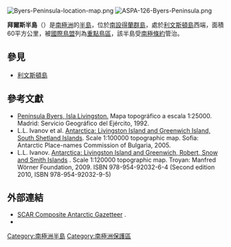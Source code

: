 [[Image:Byers-Peninsula-location-map.png|thumb]]
[[File:ASPA-126-Byers-Peninsula.png|thumb]]
{{Coord|62|38|S|61|05|W|source:GNIS|display=title}}

'''拜爾斯半島'''（{{lang-en|Byers Peninsula}}）是[[南極洲|南極洲]]的[[半島|半島]]，位於[[南設得蘭群島|南設得蘭群島]]，處於[[利文斯頓島|利文斯頓島]]西端，面積60平方公里，被[[國際鳥盟|國際鳥盟]]列為[[重點鳥區|重點鳥區]]，該半島受[[南極條約|南極條約]]管治。

== 參見 ==
* [[利文斯頓島|利文斯頓島]]

== 參考文獻 ==
* [https://web.archive.org/web/20131109084308/http://hercules.cedex.es/Ecosistemas/ByersRadar.pdf#55#55 Península Byers, Isla Livingston.] Mapa topográfico a escala 1:25000. Madrid: Servicio Geográfico del Ejército, 1992.
* L.L. Ivanov et al. [[:commons:Image:Livingston-Greenwich-map.jpg|Antarctica: Livingston Island and Greenwich Island, South Shetland Islands]]. Scale 1:100000 topographic map. Sofia: Antarctic Place-names Commission of Bulgaria, 2005.
* L.L. Ivanov. [http://apcbg.org/image023.jpg Antarctica: Livingston Island and Greenwich, Robert, Snow and Smith Islands] {{Wayback|url=http://apcbg.org/image023.jpg |date=20080424075823 }}. Scale 1:120000 topographic map.  Troyan: Manfred Wörner Foundation, 2009.  ISBN 978-954-92032-6-4 (Second edition 2010, ISBN 978-954-92032-9-5)

==外部連結==
* [http://data.aad.gov.au/aadc/gaz/scar/ SCAR Composite Antarctic Gazetteer] {{WebCite|url=https://www.webcitation.org/5ug2CfC7m?url=http://data.aad.gov.au/aadc/gaz/scar/ |date=20101202140255 |dateformat=iso }}.
* {{usgs-gazetteer|id=2240}}

{{Antarctica-geo-stub}}

[[Category:南極洲半島|Category:南極洲半島]]
[[Category:南極洲保護區|Category:南極洲保護區]]